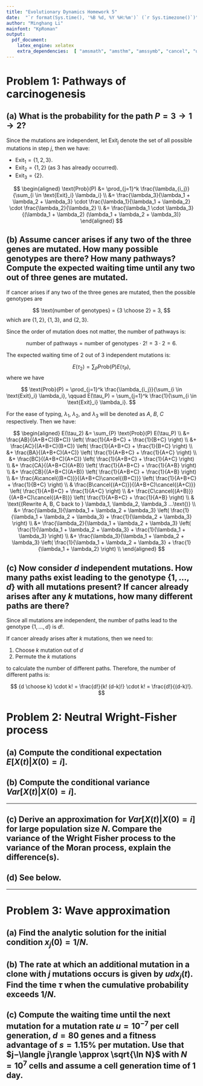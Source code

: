 ```yaml
---
title: "Evolutionary Dynamics Homework 5"
date:  "`r format(Sys.time(), '%B %d, %Y %H:%m')` (`r Sys.timezone()`)"
author: "Minghang Li"
mainfont: "KpRoman"
output:
  pdf_document:
    latex_engine: xelatex
    extra_dependencies:  [ "amsmath", "amsthm", "amssymb", "cancel", "unicode-math", "csquotes" ]
---
```


# Problem 1: Pathways of carcinogenesis

\begin{displayquote}
Consider three independent mutations $\{ 1, 2, 3 \}$. Each mutation occurs after an exponentially distributed waiting time $T_i \sim \exp(\lambda i), i = 1,2,3$.
\end{displayquote}

## (a) What is the probability for the path $P = 3 \to 1 \to 2$?

Since the mutations are independent, let $\text{Exit}_j$ denote the set of all possible mutations in step $j$, then we have:

- $\text{Exit}_1  = \{1, 2, 3\}$.
- $\text{Exit}_2 = \{1, 2\}$ (as $3$ has already occurred).
- $\text{Exit}_3 = \{2\}$.

$$
\begin{aligned}
\text{Prob}(P) &= \prod_{j=1}^k 
\frac{\lambda_{i_j}}{\sum_{i \in \text{Exit}_i} \lambda_i} \\
&= \frac{\lambda_3}{\lambda_1 + \lambda_2 + \lambda_3} \cdot \frac{\lambda_1}{\lambda_1 + \lambda_2} \cdot \frac{\lambda_2}{\lambda_2} \\
&= \frac{\lambda_1 \cdot \lambda_3}{(\lambda_1 + \lambda_2) (\lambda_1 + \lambda_2 + \lambda_3)}
\end{aligned}
$$

## (b) Assume cancer arises if any two of the three genes are mutated. How many possible genotypes are there? How many pathways? Compute the expected waiting time until any two out of three genes are mutated.

If cancer arises if any two of the three genes are mutated, then the possible genotypes are

$$
\text{number of genotypes} = {3 \choose 2} = 3,
$$
which are $\{1, 2\}$, $\{1, 3\}$, and $\{2, 3\}$.

Since the order of mutation does not matter, the number of pathways is:

$$
\text{number of pathways} = \text{number of genotypes} \cdot 2!
= 3 \cdot 2 = 6.
$$

The expected waiting time of 2 out of 3 independent mutations is:

$$
E(\tau_2) = \sum_{P} \text{Prob}(P) E(\tau_P),
$$
where we have

$$
\text{Prob}(P) = \prod_{j=1}^k
\frac{\lambda_{i_j}}{\sum_{i \in \text{Exit}_i} \lambda_i}, \qquad 
E(\tau_P) = \sum_{j=1}^k \frac{1}{\sum_{i \in \text{Exit}_i} \lambda_i}.
$$

For the ease of typing, $\lambda_1$, $\lambda_2$, and $\lambda_3$ will be denoted as $A$, $B$, $C$ respectively. Then we have:

$$
\begin{aligned}
E(\tau_2) &= \sum_{P} \text{Prob}(P) E(\tau_P) \\
&= \frac{AB}{(A+B+C)(B+C)} \left( \frac{1}{A+B+C} + \frac{1}{B+C} \right) \\
&+ \frac{AC}{(A+B+C)(B+C)} \left( \frac{1}{A+B+C} + \frac{1}{B+C} \right) \\
&+ \frac{BA}{(A+B+C)(A+C)} \left( \frac{1}{A+B+C} + \frac{1}{A+C} \right) \\
&+ \frac{BC}{(A+B+C)(A+C)} \left( \frac{1}{A+B+C} + \frac{1}{A+C} \right) \\
&+ \frac{CA}{(A+B+C)(A+B)} \left( \frac{1}{A+B+C} + \frac{1}{A+B} \right) \\
&+ \frac{CB}{(A+B+C)(A+B)} \left( \frac{1}{A+B+C} + \frac{1}{A+B} \right) \\
&= \frac{A\cancel{(B+C)}}{(A+B+C)\cancel{(B+C)}} \left( \frac{1}{A+B+C} + \frac{1}{B+C} \right) \\
& \frac{B\cancel{(A+C)}}{(A+B+C)\cancel{(A+C)}} \left( \frac{1}{A+B+C} + \frac{1}{A+C} \right) \\
&+ \frac{C\cancel{(A+B)}}{(A+B+C)\cancel{(A+B)}} \left( \frac{1}{A+B+C} + \frac{1}{A+B} \right) \\
& \text{(Rewrite A, B, C back to } \lambda_1, \lambda_2, \lambda_3 ...\text{)} \\
&= \frac{\lambda_1}{\lambda_1 + \lambda_2 + \lambda_3} \left( \frac{1}{\lambda_1 + \lambda_2 + \lambda_3} + \frac{1}{\lambda_2 + \lambda_3} \right) \\
&+ \frac{\lambda_2}{\lambda_1 + \lambda_2 + \lambda_3} \left( \frac{1}{\lambda_1 + \lambda_2 + \lambda_3} + \frac{1}{\lambda_1 + \lambda_3} \right) \\
&+ \frac{\lambda_3}{\lambda_1 + \lambda_2 + \lambda_3} \left( \frac{1}{\lambda_1 + \lambda_2 + \lambda_3} + \frac{1}{\lambda_1 + \lambda_2} \right) \\
\end{aligned}
$$

## (c) Now consider $d$ independent mutations. How many paths exist leading to the genotype $\{1,\ldots,d\}$ with all mutations present? If cancer already arises after any $k$ mutations, how many different paths are there?

Since all mutations are independent, the number of paths lead to the genotype $\{1, \ldots, d\}$ is $d!$.

If cancer already arises after $k$ mutations, then we need to:

1. Choose $k$ mutation out of $d$
2. Permute the $k$ mutations

to calculate the number of different paths. Therefore, the number of different paths is:

$$
{d \choose k} \cdot k! = \frac{d!}{k! (d-k)!} \cdot k! = \frac{d!}{(d-k)!}.
$$

# Problem 2: Neutral Wright-Fisher process

\begin{displayquote}
Consider the neutral Wright-Fisher process for a system of $N$ cells of two different types $\{ A, B \}$. Let $X(t)$ denote the number of $A$-cells at time $t$. The process has the transition matrix

$$
 P_{i,j} = \text{Prob}[X(t) = j | X(t −1) = i] = 
 { N \choose j } \left( \frac{i}{N} \right)^j \left( 1 - \frac{i}{N} \right)^{N-j}
$$

that is, $X(t) | X(t −1) = i$ is binomially distributed with parameter $p = i/N$.
\end{displayquote}

## (a) Compute the conditional expectation $E[X(t) | X(0) = i]$.

## (b) Compute the conditional variance $Var[X(t) | X(0) = i]$.

\begin{displayquote}
\textit{Hint}: Show that

$$
Var[X(t)|X(0) = i] = V_1 + \left( 1 - \frac{1}{N}\right) Var[X(t-1)|X(0) = i],
$$

where $V_1 = Var[X(1) | X(0) = i]$. You can then use the expression above to derive the final result (no explicit calculation needed for this last step).
\end{displayquote}

---

## (c) Derive an approximation for $Var[X(t) | X(0) = i]$ for large population size $N$. Compare the variance of the Wright Fisher process to the variance of the Moran process, explain the difference(s).

## (d) See below.

\begin{displayquote}
Show that in the Wright-Fisher process, the heterozygosity $H_t$ at time $t$ satisfies

$$
 E[H_t | X_0 = i] = H_0(i) \left( 1 − \frac{1}{N} \right)^t, 
$$

and hence decreases exponentially at rate $1/N$. Compare this behaviour with the Moran model. \\
\textit{Note}: Heterozygosity in this context is defined as the probability that two individuals chosen at random from the population are of different types.
\end{displayquote}

---
 
# Problem 3: Wave approximation

\begin{displayquote}
 Consider the wave approximation of the Wright-Fisher model for cancer progression. Here, the growth of a clone with $j$ mutations is given by

$$
 \dot{x}_j =sx_j(j−\langle j \rangle).
$$

For small times, the average fitness $s\langle j \rangle = s \sum_j x_j$ can be considered constant. Use this throughout your calculations.
\end{displayquote}

## (a) Find the analytic solution for the initial condition $x_j(0) = 1/N$.

## (b) The rate at which an additional mutation in a clone with $j$ mutations occurs is given by $udx_j(t)$. Find the time $\tau$ when the cumulative probability exceeds $1/N$.

## (c) Compute the waiting time until the next mutation for a mutation rate $u = 10^{−7}$ per cell generation, $d = 80$ genes and a fitness advantage of $s = 1.15\%$ per mutation. Use that $j−\langle j\rangle \approx \sqrt{\ln N}$ with $N =10^7$ cells and assume a cell generation time of $1$ day.

